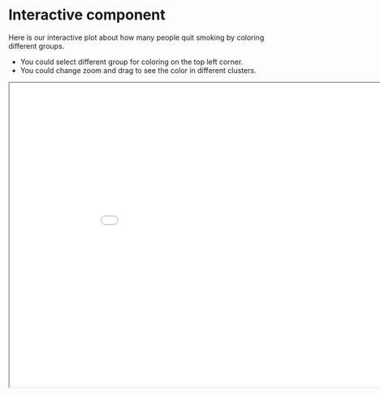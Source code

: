 # Interactive component

Here is our interactive plot about how many people quit smoking by coloring different groups. 

- You could select different group for coloring on the top left corner.
- You could change zoom and drag to see the color in different clusters.

<iframe src="interactive/interactive_plot.html" width="960" height="600"></iframe>